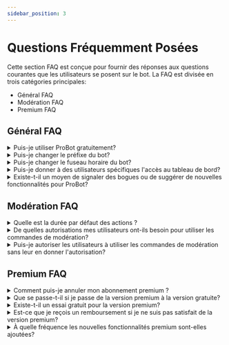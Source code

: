 ```yaml
---
sidebar_position: 3
---
```


# Questions Fréquemment Posées

Cette section FAQ est conçue pour fournir des réponses aux questions courantes que les utilisateurs se posent sur le bot. La FAQ est divisée en trois catégories principales: 

- Général FAQ 
- Modération FAQ
- Premium FAQ

## Général FAQ

<details>
  <summary>Puis-je utiliser ProBot gratuitement?</summary>
  <p>
    Oui, ProBot peut être utilisé gratuitement. Cependant, certaines fonctionnalités peuvent nécessiter un abonnement premium pour y accéder. Vous pouvez vérifier les prix et les options d'abonnement sur le <a href="https://probot.io/premium">Premium Page</a>.
  </p>
</details>

<details>
  <summary>Puis-je changer le préfixe du bot?</summary>
  <p>
    Malheureusement, le bot n'utilise plus de préfixes. Au lieu de cela, nous avons implémenté l'utilisation de discord slash commandes. Cependant, les utilisateurs peuvent définir des alias pour leurs commandes préférées et les utiliser comme alternative.
  </p>
</details>

<details>
  <summary>Puis-je changer le fuseau horaire du bot?</summary>
  <p>
    Pour le moment, il n'est pas possible de modifier le fuseau horaire du bot. Le fuseau horaire par défaut est défini sur UTC+3.
  </p>
</details>

<details>
  <summary>Puis-je donner à des utilisateurs spécifiques l'accès au tableau de bord?</summary>
  <p>
    Seuls les utilisateurs disposant de l'autorisation d'administrateur peuvent accéder au tableau de bord. Pour accorder l'accès à des utilisateurs spécifiques, créez un rôle et attribuez-le-leur.
  </p>
</details>

<details>
  <summary>Existe-t-il un moyen de signaler des bogues ou de suggérer de nouvelles fonctionnalités pour ProBot?</summary>
  <p>
    Oui, vous pouvez signaler des bogues ou suggérer de nouvelles fonctionnalités en rejoignant le serveur officiel <a href="https://discord.gg/probot">ProBot Support</a>, où vous pouvez partager vos commentaires avec les développeurs et les autres membres de la communauté.
  </p>
</details>

## Modération FAQ

<details>
  <summary>Quelle est la durée par défaut des actions ?</summary>
  <p>
    Si aucune durée n'est spécifiée, la durée par défaut des actions est de trois mois.
  </p>
</details>

<details>
  <summary>De quelles autorisations mes utilisateurs ont-ils besoin pour utiliser les commandes de modération?</summary>
  <p>
    Les autorisations requises pour chaque commande de modération varient. Pour déterminer l'autorisation nécessaire, les utilisateurs peuvent essayer d'utiliser la commande et recevoir un message d'erreur indiquant l'autorisation requise.
  </p>
</details>

<details>
  <summary>Puis-je autoriser les utilisateurs à utiliser les commandes de modération sans leur en donner l'autorisation?</summary>
  <p>
    Oui, il est possible d'autoriser les utilisateurs à utiliser les commandes de modération sans leur en donner l'autorisation. Le bot a une option appelée Mod Roles qui permet aux utilisateurs de spécifier des rôles autorisés à utiliser toutes les commandes de modération.
  </p>
</details>

## Premium FAQ

<details>
  <summary>Comment puis-je annuler mon abonnement premium ?</summary>
  <p>
  Vous pouvez annuler votre abonnement premium en accédant à la page de gestion de la prime sur le site Web du bot et en sélectionnant l'option Modifier pour le bot souhaité, puis Annuler l'abonnement. Une fois l'abonnement annulé, vous ne serez plus facturé et vos fonctionnalités premium seront désactivées une fois la durée du bot expirée.
  </p>
</details>

<details>
  <summary>Que se passe-t-il si je passe de la version premium à la version gratuite?</summary>
  <p>
   Si vous passez de la version premium à la version gratuite, vous perdrez l'accès à toutes les fonctionnalités premium. Vos données ne seront pas supprimées, mais elles seront verrouillées jusqu'à ce que vous effectuiez une nouvelle mise à niveau.
  </p>
</details>

<details>
  <summary>Existe-t-il un essai gratuit pour la version premium?</summary>
  <p>
   Malheureusement, il n'y a pas d'essai gratuit pour la version premium.
   </p>
</details>

<details>
  <summary>Est-ce que je reçois un remboursement si je ne suis pas satisfait de la version premium?</summary>
  <p>
   Les remboursements seront considérés au cas par cas. Si vous souhaitez demander un remboursement, veuillez contacter notre <a href="https://discord.gg/probot">Équipe D'assistance </a> en indiquant la raison de votre demande.
   </p>
</details>

<details>
  <summary>À quelle fréquence les nouvelles fonctionnalités premium sont-elles ajoutées?</summary>
  <p>
   De nouvelles fonctionnalités premium sont ajoutées régulièrement, mais il n'y a pas de calendrier défini pour leur ajout. Pour rester informé des nouvelles fonctionnalités et mises à jour, vous pouvez rejoindre le serveur officiel <a href="https://discord.gg/probot">ProBot Support</a>, où les développeurs et les membres de la communauté partagent des nouvelles et des informations sur le bot.
   </p>
</details>
